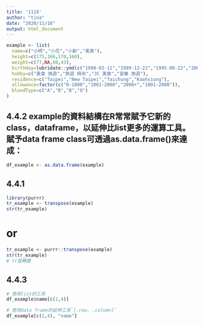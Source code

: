 ```yaml
---
title: '1118'
author: "tina"
date: "2020/11/18"
output: html_document
---
```


```r
example <- list(
  name=c("小明","小花","小新","美美"),
  height=c(175,166,170,160),
  weight=c(77,NA,60,43),
  birthday=lubridate::ymd(c("1998-03-11","1999-12-22","1995-08-22","2001-10-10")),
  hobby=c("美食 旅遊","旅遊 時尚","3C 美食","音樂 旅遊"),
  residence=c("Taipei","New Taipei","Taichung","Kaohsiung"),
  allowance=factor(c("0-1000","1001-2000","2000+","1001-2000")),
  bloodType=c("A","B","B","O")
)
```

## 4.4.2 example的資料結構在R常常賦予它新的class，dataframe，以延伸比list更多的運算工具。賦予data frame class可透過as.data.frame()來達成：

```r
df_example <- as.data.frame(example)
```

## 4.4.1
```r
library(purrr)
tr_example <- transpose(example)
str(tr_example)
```

# or
```r
tr_example <- purrr::transpose(example)
str(tr_example)
# tr是轉置
```

## 4.4.3
```r
# 使用list的工具
df_example$name[c(1,4)]

# 使用data frame的延伸工具`[.row, .column]`
df_example[c(1,4), "name"]
```
 





